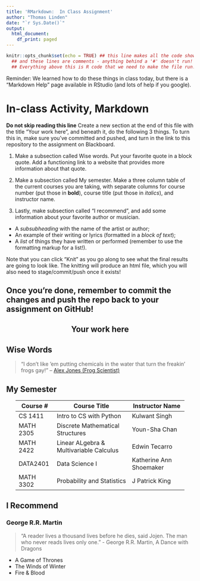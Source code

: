 ```yaml
---
title: 'RMarkdown:  In Class Assignment'
author: "Thomas Linden"
date: "`r Sys.Date()`"
output:
  html_document:
    df_print: paged
---
```


```r
knitr::opts_chunk$set(echo = TRUE) ## this line makes all the code show! 
  ## and these lines are comments - anything behind a '#' doesn't run!
  ## Everything above this is R code that we need to make the file run! We'll discuss it next class.
```

Reminder: We learned how to do these things in class today, but there is a "Markdown Help" page available in RStudio (and lots of help if you google).

# In-class Activity, Markdown

**Do not skip reading this line** Create a new section at the end of this file with the title "Your work here", and beneath it, do the following 3 things. To turn this in, make sure you've committed and pushed, and turn in the link to this repository to the assignment on Blackboard.

1.  Make a subsection called Wise words. Put your favorite quote in a block quote. Add a functioning link to a website that provides more information about that quote.

2.  Make a subsection called My semester. Make a three column table of the current courses you are taking, with separate columns for course number (put those in **bold**), course title (put those in *italics*), and instructor name.

3.  Lastly, make subsection called "I recommend", and add some information about your favorite author or musician.

-   A *subsubheading* with the name of the artist or author;\
-   An example of their writing or lyrics (formatted in a *block of text*);\
-   A *list* of things they have written or performed (remember to use the formatting markup for a list!).

Note that you can click "Knit" as you go along to see what the final results are going to look like. The knitting will produce an html file, which you will also need to stage/commit/push once it exists!

**Once you're done, remember to commit the changes and push the repo back to your assignment on GitHub!**
------------------------------------------------------------------------

::: {style="text-align: center;"}
# Your work here
:::

## Wise Words

> "I don’t like ’em putting chemicals in the water that turn the freakin’ frogs gay!” – [Alex Jones (Frog Scientist)](https://read.dukeupress.edu/environmental-humanities/article/14/3/661/319761/Theorizing-the-Gay-Frog#:~:text=%E2%80%9CI%20don%E2%80%99t%20like%20%E2%80%99em%20putting%20chemicals%20in%20the%20water%20that%20turn%20the%20freakin%E2%80%99%20frogs%20gay!%E2%80%9D)

## My Semester

::: {style="margin-left: auto;             margin-right: auto;             width: 90%"}
| **Course \#** | **Course Title** | **Instructor Name** |
|----|----|----|
| CS 1411 | Intro to CS with Python | Kulwant Singh |
| MATH 2305 | Discrete Mathematical Structures | Youn-Sha Chan |
| MATH 2422 | Linear ALgebra & Multivariable Calculus | Edwin Tecarro |
| DATA2401 | Data Science I | Katherine Ann Shoemaker |
| MATH 3302 | Probability and Statistics | J Patrick King |
:::

## I Recommend

### George R.R. Martin

> "A reader lives a thousand lives before he dies, said Jojen. The man who never reads lives only one.” - George R.R. Martin, A Dance with Dragons

-   A Game of Thrones
-   The Winds of Winter
-   Fire & Blood
